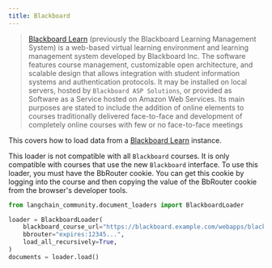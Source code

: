 ```yaml
---
title: Blackboard
---
```


>[Blackboard Learn](https://en.wikipedia.org/wiki/Blackboard_Learn) (previously the Blackboard Learning Management System) is a web-based virtual learning environment and learning management system developed by Blackboard Inc. The software features course management, customizable open architecture, and scalable design that allows integration with student information systems and authentication protocols. It may be installed on local servers, hosted by `Blackboard ASP Solutions`, or provided as Software as a Service hosted on Amazon Web Services. Its main purposes are stated to include the addition of online elements to courses traditionally delivered face-to-face and development of completely online courses with few or no face-to-face meetings

This covers how to load data from a [Blackboard Learn](https://www.anthology.com/products/teaching-and-learning/learning-effectiveness/blackboard-learn) instance.

This loader is not compatible with all `Blackboard` courses. It is only
    compatible with courses that use the new `Blackboard` interface.
    To use this loader, you must have the BbRouter cookie. You can get this
    cookie by logging into the course and then copying the value of the
    BbRouter cookie from the browser's developer tools.


```python
from langchain_community.document_loaders import BlackboardLoader

loader = BlackboardLoader(
    blackboard_course_url="https://blackboard.example.com/webapps/blackboard/execute/announcement?method=search&context=course_entry&course_id=_123456_1",
    bbrouter="expires:12345...",
    load_all_recursively=True,
)
documents = loader.load()
```
